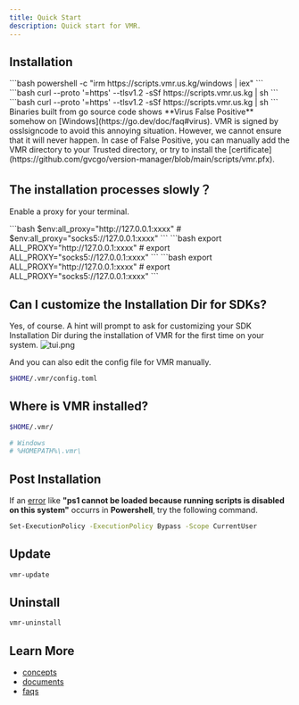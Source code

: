 ```yaml
---
title: Quick Start
description: Quick start for VMR.
---
```



## Installation

<Tabs>
  <TabItem label="Windows" icon="seti:windows">
    ```bash powershell -c "irm https://scripts.vmr.us.kg/windows | iex" ```
  </TabItem>
  <TabItem label="MacOS" icon="apple">
    ```bash curl --proto '=https' --tlsv1.2 -sSf https://scripts.vmr.us.kg | sh
    ```
  </TabItem>
  <TabItem label="Linux" icon="linux">
    ```bash curl --proto '=https' --tlsv1.2 -sSf https://scripts.vmr.us.kg | sh
    ```
  </TabItem>
</Tabs>

<Aside type="caution" title="Note">
  Binaries built from go source code shows **Virus False Positive** somehow on
  [Windows](https://go.dev/doc/faq#virus). VMR is signed by osslsigncode to
  avoid this annoying situation. However, we cannot ensure that it will never
  happen. In case of False Positive, you can manually add the VMR directory to
  your Trusted directory, or try to install the
  [certificate](https://github.com/gvcgo/version-manager/blob/main/scripts/vmr.pfx).
</Aside>

## The installation processes slowly？

Enable a proxy for your terminal.

<Tabs>
  <TabItem label="Windows" icon="seti:windows">
    ```bash $env:all_proxy="http://127.0.0.1:xxxx" #
    $env:all_proxy="socks5://127.0.0.1:xxxx" ```
  </TabItem>
  <TabItem label="MacOS" icon="apple">
    ```bash export ALL_PROXY="http://127.0.0.1:xxxx" # export
    ALL_PROXY="socks5://127.0.0.1:xxxx" ```
  </TabItem>
  <TabItem label="Linux" icon="linux">
    ```bash export ALL_PROXY="http://127.0.0.1:xxxx" # export
    ALL_PROXY="socks5://127.0.0.1:xxxx" ```
  </TabItem>
</Tabs>

## Can I customize the Installation Dir for SDKs?

Yes, of course. A hint will prompt to ask for customizing your SDK Installation Dir during the installation of VMR for the first time on your system.
![tui.png](../../../assets/vmr_install_dir.png)

And you can also edit the config file for VMR manually.

```bash
$HOME/.vmr/config.toml
```

## Where is VMR installed?

```bash
$HOME/.vmr/

# Windows
# %HOMEPATH%\.vmr\
```

## Post Installation

If an [error](https://stackoverflow.com/questions/41117421/ps1-cannot-be-loaded-because-running-scripts-is-disabled-on-this-system) like **"ps1 cannot be loaded because running scripts is disabled on this system"** occurrs in **Powershell**, try the following command.

```bash
Set-ExecutionPolicy -ExecutionPolicy Bypass -Scope CurrentUser
```

## Update

```bash
vmr-update
```

## Uninstall

```bash
vmr-uninstall
```

## Learn More

- [concepts](/starts/concepts/)
- [documents](/guides/tutorial/)
- [faqs](/guides/faq/)
